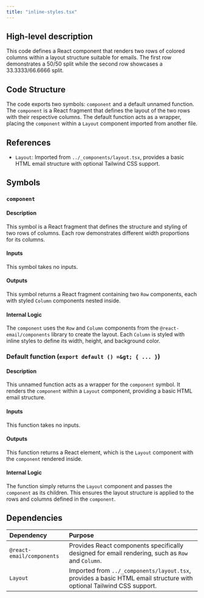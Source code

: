 ```yaml
---
title: "inline-styles.tsx"
---
```


## High-level description
This code defines a React component that renders two rows of colored columns within a layout structure suitable for emails. The first row demonstrates a 50/50 split while the second row showcases a 33.3333/66.6666 split.

## Code Structure
The code exports two symbols: `component` and a default unnamed function. The `component` is a React fragment that defines the layout of the two rows with their respective columns. The default function acts as a wrapper, placing the `component` within a `Layout` component imported from another file.

## References
- `Layout`: Imported from `../_components/layout.tsx`, provides a basic HTML email structure with optional Tailwind CSS support.

## Symbols

### `component`
#### Description
This symbol is a React fragment that defines the structure and styling of two rows of columns. Each row demonstrates different width proportions for its columns.

#### Inputs
This symbol takes no inputs.

#### Outputs
This symbol returns a React fragment containing two `Row` components, each with styled `Column` components nested inside.

#### Internal Logic
The `component` uses the `Row` and `Column` components from the `@react-email/components` library to create the layout. Each `Column` is styled with inline styles to define its width, height, and background color.

### Default function (`export default () =&gt; { ... }`)
#### Description
This unnamed function acts as a wrapper for the `component` symbol. It renders the `component` within a `Layout` component, providing a basic HTML email structure.

#### Inputs
This function takes no inputs.

#### Outputs
This function returns a React element, which is the `Layout` component with the `component` rendered inside.

#### Internal Logic
The function simply returns the `Layout` component and passes the `component` as its children. This ensures the layout structure is applied to the rows and columns defined in the `component`.

## Dependencies
| Dependency | Purpose |
|:-----------|:--------|
| `@react-email/components` | Provides React components specifically designed for email rendering, such as `Row` and `Column`. |
| `Layout` | Imported from `../_components/layout.tsx`, provides a basic HTML email structure with optional Tailwind CSS support. | 
